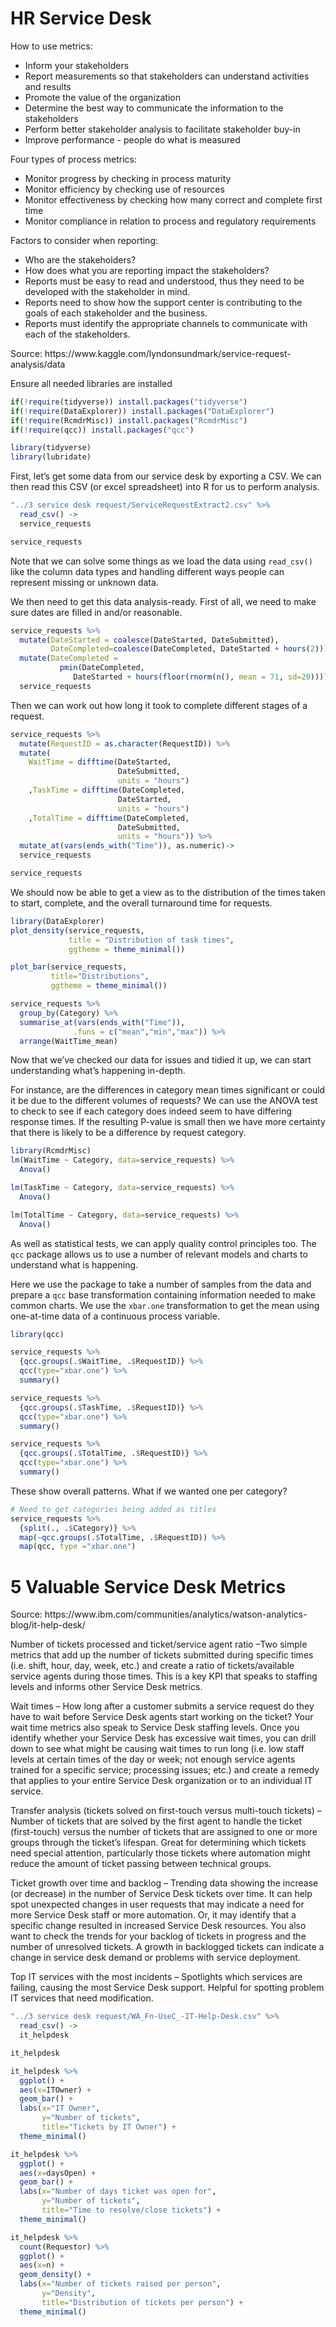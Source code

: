 # HR Service Desk {#service_desk}

How to use metrics:

- Inform your stakeholders
- Report measurements so that stakeholders can understand activities and results
- Promote the value of the organization
- Determine the best way to communicate the information to the stakeholders
- Perform better stakeholder analysis to facilitate stakeholder buy-in
- Improve performance - people do what is measured

Four types of process metrics:

- Monitor progress by checking in process maturity
- Monitor efficiency by checking use of resources
- Monitor effectiveness by checking how many correct and complete first time
- Monitor compliance in relation to process and regulatory requirements

Factors to consider when reporting:

- Who are the stakeholders?
- How does what you are reporting impact the stakeholders?
- Reports must be easy to read and understood, thus they need to be developed with
the stakeholder in mind.
- Reports need to show how the support center is contributing to the goals of each
stakeholder and the business.
- Reports must identify the appropriate channels to communicate with each of the
stakeholders.

Source: https://www.kaggle.com/lyndonsundmark/service-request-analysis/data

Ensure all needed libraries are installed

```r
if(!require(tidyverse)) install.packages("tidyverse")
if(!require(DataExplorer)) install.packages("DataExplorer")
if(!require(RcmdrMisc)) install.packages("RcmdrMisc")
if(!require(qcc)) install.packages("qcc")
```

```r
library(tidyverse)
library(lubridate)
```

First, let's get some data from our service desk by exporting a CSV. We can then read this CSV (or excel spreadsheet) into R for us to perform analysis.

```r
"../3 service desk request/ServiceRequestExtract2.csv" %>% 
  read_csv() ->
  service_requests

service_requests
```

Note that we can solve some things as we load the data using `read_csv()` like the column data types and handling different ways people can represent missing or unknown data.

We then need to get this data analysis-ready. First of all, we need to make sure dates are filled in and/or reasonable.

```r
service_requests %>% 
  mutate(DateStarted = coalesce(DateStarted, DateSubmitted),
         DateCompleted=coalesce(DateCompleted, DateStarted + hours(2))) %>% 
  mutate(DateCompleted = 
           pmin(DateCompleted,
              DateStarted + hours(floor(rnorm(n(), mean = 71, sd=20))))) ->
  service_requests
```

Then we can work out how long it took to complete different stages of a request.

```r
service_requests %>% 
  mutate(RequestID = as.character(RequestID)) %>% 
  mutate(
    WaitTime = difftime(DateStarted, 
                        DateSubmitted, 
                        units = "hours")
    ,TaskTime = difftime(DateCompleted, 
                        DateStarted, 
                        units = "hours")
    ,TotalTime = difftime(DateCompleted, 
                        DateSubmitted, 
                        units = "hours")) %>% 
  mutate_at(vars(ends_with("Time")), as.numeric)->
  service_requests

service_requests
```

We should now be able to get a view as to the distribution of the times taken to start, complete, and the overall turnaround time for requests.

```r
library(DataExplorer)
plot_density(service_requests, 
             title = "Distribution of task times",
             ggtheme = theme_minimal())
```

```r
plot_bar(service_requests,
         title="Distributions",
         ggtheme = theme_minimal())

```

```r
service_requests %>% 
  group_by(Category) %>% 
  summarise_at(vars(ends_with("Time")),
              .funs = c("mean","min","max")) %>% 
  arrange(WaitTime_mean)
```

Now that we've checked our data for issues and tidied it up, we can start understanding what's happening in-depth.

For instance, are the differences in category mean times significant or could it be due to the different volumes of requests? We can use the ANOVA test to check to see if each category does indeed seem to have differing response times. If the resulting P-value is small then we have more certainty that there is likely to be a difference by request category.


```r
library(RcmdrMisc)
lm(WaitTime ~ Category, data=service_requests) %>% 
  Anova()
```

```r
lm(TaskTime ~ Category, data=service_requests) %>% 
  Anova()
```


```r
lm(TotalTime ~ Category, data=service_requests) %>% 
  Anova()
```

As well as statistical tests, we can apply quality control principles too. The `qcc` package allows us to use a number of relevant models and charts to understand what is happening.

<!-- This is outside my day to day knowledge so this is likely to be a terrible explanation! -->
Here we use the package to take a number of samples from the data and prepare a `qcc` base transformation containing information needed to make common charts. We use the `xbar.one` transformation to get the mean using one-at-time data of a continuous process variable.
```r
library(qcc)

service_requests %>% 
  {qcc.groups(.$WaitTime, .$RequestID)} %>% 
  qcc(type="xbar.one") %>% 
  summary()
```

```r
service_requests %>% 
  {qcc.groups(.$TaskTime, .$RequestID)} %>% 
  qcc(type="xbar.one") %>% 
  summary()
```

```r
service_requests %>% 
  {qcc.groups(.$TotalTime, .$RequestID)} %>% 
  qcc(type="xbar.one") %>% 
  summary()
```

These show overall patterns. What if we wanted one per category?

```r
# Need to get categories being added as titles
service_requests %>% 
  {split(., .$Category)} %>% 
  map(~qcc.groups(.$TotalTime, .$RequestID)) %>% 
  map(qcc, type ="xbar.one")
```



# 5 Valuable Service Desk Metrics

Source: https://www.ibm.com/communities/analytics/watson-analytics-blog/it-help-desk/

Number of tickets processed and ticket/service agent ratio –Two simple metrics that add up the number of tickets submitted during specific times (i.e. shift, hour, day, week, etc.) and create a ratio of tickets/available service agents during those times. This is a key KPI that speaks to staffing levels and informs other Service Desk metrics.

Wait times – How long after a customer submits a service request do they have to wait before Service Desk agents start working on the ticket? Your wait time metrics also speak to Service Desk staffing levels. Once you identify whether your Service Desk has excessive wait times, you can drill down to see what might be causing wait times to run long (i.e. low staff levels at certain times of the day or week; not enough service agents trained for a specific service; processing issues; etc.) and create a remedy that applies to your entire Service Desk organization or to an individual IT service.

Transfer analysis (tickets solved on first-touch versus multi-touch tickets) – Number of tickets that are solved by the first agent to handle the ticket (first-touch) versus the number of tickets that are assigned to one or more groups through the ticket’s lifespan. Great for determining which tickets need special attention, particularly those tickets where automation might reduce the amount of ticket passing between technical groups.

Ticket growth over time and backlog – Trending data showing the increase (or decrease) in the number of Service Desk tickets over time. It can help spot unexpected changes in user requests that may indicate a need for more Service Desk staff or more automation. Or, it may identify that a specific change resulted in increased Service Desk resources. You also want to check the trends for your backlog of tickets in progress and the number of unresolved tickets. A growth in backlogged tickets can indicate a change in service desk demand or problems with service deployment.

Top IT services with the most incidents – Spotlights which services are failing, causing the most Service Desk support. Helpful for spotting problem IT services that need modification.

```r
"../3 service desk request/WA_Fn-UseC_-IT-Help-Desk.csv" %>% 
  read_csv() ->
  it_helpdesk

it_helpdesk
```

```r
it_helpdesk %>% 
  ggplot() +
  aes(x=ITOwner) +
  geom_bar() +
  labs(x="IT Owner", 
       y="Number of tickets", 
       title="Tickets by IT Owner") +
  theme_minimal()
```

```r
it_helpdesk %>% 
  ggplot() +
  aes(x=daysOpen) +
  geom_bar() +
  labs(x="Number of days ticket was open for", 
       y="Number of tickets", 
       title="Time to resolve/close tickets") +
  theme_minimal()
```

```r
it_helpdesk %>% 
  count(Requestor) %>% 
  ggplot() +
  aes(x=n) +
  geom_density() +
  labs(x="Number of tickets raised per person", 
       y="Density", 
       title="Distribution of tickets per person") +
  theme_minimal() 
```

